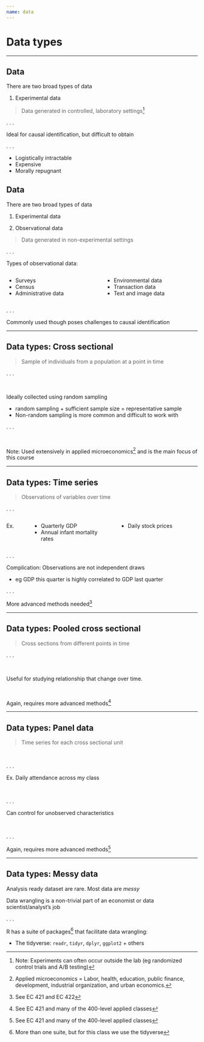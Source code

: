 ```yaml
---
name: data
---
```


# Data types {.inverse .note}

---

## Data

There are [two]{.hi} broad types of data

1. [Experimental data]{.hi}

> Data generated in controlled, laboratory settings^[[Note:]{.note} Experiments can often occur outside the lab (eg randomized control trials and A/B testing)]

. . .

Ideal for [causal identification]{.hi}, but difficult to obtain

. . .

- Logistically intractable
- Expensive
- Morally repugnant


## Data {data-visibility="uncounted"}

There are [two]{.hi} broad types of data

1. [Experimental data]{.hi}

2. [Observational data]{.hi}

> Data generated in non-experimental settings

. . .

Types of observational data:

:::: {.columns}

::: {.column width="%50"}
- Surveys
- Census
- Administrative data
:::

::: {.column width="%50"}
- Environmental data
- Transaction data
- Text and image data
:::

::::

. . . 

Commonly used though poses challenges to [causal identification]{.hi}

---

## Data types: Cross sectional

> Sample of individuals from a population at a point in time

. . .

<br>

Ideally collected using [random sampling]{.hi}

- [random sampling]{.hi} $+$ [sufficient sample size]{.hp} $=$ [representative sample]{.hii}
- Non-random sampling is more common and difficult to work with

. . .

<br>

[Note:]{.note} Used extensively in applied microeconomics^[Applied microeconomics = Labor, health, education, public finance, development, industrial organization, and urban economics.] and is the main focus of this course

---

## Data types: Time series

> Observations of variables over time

. . .

:::: {.columns}

::: {.column width="10%"}
[Ex.]{.ex}
:::

::: {.column width="45%"}
- Quarterly GDP
- Annual infant mortality rates
:::

::: {.column width="45%"}
- Daily stock prices
:::

::::

. . .

[Complication:]{.note} Observations are not independent draws

- eg GDP this quarter is highly correlated to GDP last quarter

. . .

More advanced methods needed^[See EC 421 and EC 422]

---

## Data types: Pooled cross sectional

> Cross sections from different points in time

. . .

<br>

Useful for studying relationship that change over time.

<br>

Again, requires more advanced methods^[See EC 421 and many of the 400-level applied classes]

---

## Data types: Panel data

> Time series for each cross sectional unit

<br>

. . . 

[Ex.]{.ex} [Daily attendance across my class]{.fragment}

<br>

. . .

Can control for [unobserved]{.note} characteristics

<br>

. . .

Again, requires more advanced methods^[See EC 421 and many of the 400-level applied classes]

---

## Data types: Messy data

[Analysis ready]{.note} dataset are rare. Most data are _messy_

[Data wrangling]{.hi} is a non-trivial part of an economist or data scientist/analyst's job

. . .

[R]{.mono .big} has a suite of packages^[More than one suite, but for this class we use the [tidyverse]{.mono}] that facilitate data wrangling:

- The [tidyverse:]{.mono} `readr`, `tidyr`, `dplyr`, `ggplot2` + others

